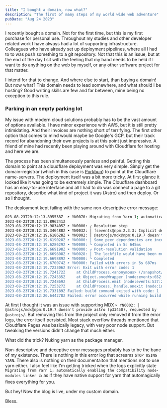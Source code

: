 ```yaml
---
title: "I bought a domain, now what?"
description: "The first of many steps of my world wide web adventure"
pubDate: "Aug 24 2023"
---
```


I recently bought a domain. Not for the first time, but this is my first purchase for personal use. Throughout my studies and other developer related work I have always had a lot of supporting infrastructure. Colleagues who have already set up deployment pipelines, where all I had to to was push something to a git repository. Not that this is an issue, but at the end of the day I sit with the feeling that my hand needs to be held if I want to do anything on the web by myself, or any other software project for that matter.

I intend for that to change. And where else to start, than buying a domain! But now what? This domain needs to lead somewhere, and what should I be hosting? Good writing skills are few and far between, mine being no exception to this rule.

### Parking in an empty parking lot

My issue with modern cloud solutions probably has to be the vast amount of options available. I have minor experience with AWS, but it is still pretty intimidating. And their invoices are nothing short of terrifying. The first other option that comes to mind would maybe be Google's GCP, but their track record for abandoning their own projects is at this point just impressive. A
friend of mine had recently been playing around with Cloudflare for hosting and here we are.

The process has been simultaneously panless and painful. Getting this domain to point at a cloudflare deployment was very simple.
Simply get the domain-registrar (which in this case is <a target="_blank" href="https://porkbun.com/">Porkbun</a>) to point at
the Cloudflare name-servers. The deployment itself was a bit more tricky. At first glance it looked like it was going to be
extremely simple. The Cloudflare dashboard has an easy-to-use interface and all I had to do was connect a page to a git
repository, describe what kind of project it was (Astro) and then deploy. Or so I thought.

The deployment kept failing with the same non-descriptive error message:
```bash
023-08-23T20:12:13.895538Z	➤ YN0070: Migrating from Yarn 1; automatically enabling the compatibility node-modules linker 👍
2023-08-23T20:12:13.896241Z
2023-08-23T20:12:13.983405Z	➤ YN0000: ┌ Resolution step
2023-08-23T20:12:15.346488Z	➤ YN0032: │ fsevents@npm:2.3.3: Implicit dependencies on node-gyp are discouraged
2023-08-23T20:12:19.618628Z	➤ YN0002: │ @astrojs/mdx@npm:0.19.7 doesn't provide astro (p33450), requested by @astrojs/markdown-remark
2023-08-23T20:12:19.619028Z	➤ YN0000: │ Some peer dependencies are incorrectly met; run yarn explain peer-requirements <hash> for details, where <hash> is the six-letter p-prefixed code
2023-08-23T20:12:19.628629Z	➤ YN0000: └ Completed in 5s 645ms
2023-08-23T20:12:19.669198Z	➤ YN0000: ┌ Post-resolution validation
2023-08-23T20:12:19.669608Z	➤ YN0028: │ The lockfile would have been modified by this install, which is explicitly forbidden.
2023-08-23T20:12:19.669889Z	➤ YN0000: └ Completed
2023-08-23T20:12:19.670074Z	➤ YN0000: Failed with errors in 5s 687ms
2023-08-23T20:12:19.723306Z	Error: Exit with error code: 1
2023-08-23T20:12:19.724172Z	    at ChildProcess.<anonymous> (/snapshot/dist/run-build.js)
2023-08-23T20:12:19.724535Z	    at Object.onceWrapper (node:events:652:26)
2023-08-23T20:12:19.724869Z	    at ChildProcess.emit (node:events:537:28)
2023-08-23T20:12:19.725327Z	    at ChildProcess._handle.onexit (node:internal/child_process:291:12)
2023-08-23T20:12:19.733189Z	Failed: build command exited with code: 1
2023-08-23T20:12:20.644278Z	Failed: error occurred while running build command
```

At first I thought it was an issue with supporting MDX `➤ YN0002: │ @astrojs/mdx@npm:0.19.7 doesn't provide astro (p33450), requested by @astrojs/`. But removing this from the project only removed it from the error logs, the error itself persisted. Most stack overflow threads mentioned that Cloudflare Pages was basically legacy, with very poor node support. But tweaking the versions didn't change that much either.

What did the trick? Nuking yarn as the package manager.

Non-descriptive and deceptive error messages probably has to be the bane of my existence. There is nothing in this error log that screams `STOP USING YARN`. There also is nothing on their documentaiton that mentions not to use yarn either. I also feel like I'm getting tricked when the logs explicitly state `Migrating from Yarn 1; automatically enabling the compatibility node-modules linker 👍` as if they have native support for yarn that automagically fixes everything for you.

But hey! Now the blog is live, under my custom domain.

Bless.
